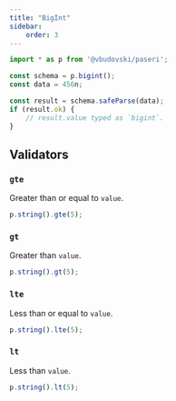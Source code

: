 ```yaml
---
title: "BigInt"
sidebar:
    order: 3
---
```


```typescript
import * as p from '@vbudovski/paseri';

const schema = p.bigint();
const data = 456n;

const result = schema.safeParse(data);
if (result.ok) {
    // result.value typed as `bigint`.
}
```

## Validators

### `gte`

Greater than or equal to `value`.

```typescript
p.string().gte(5);
```

### `gt`

Greater than `value`.

```typescript
p.string().gt(5);
```

### `lte`

Less than or equal to `value`.

```typescript
p.string().lte(5);
```

### `lt`

Less than `value`.

```typescript
p.string().lt(5);
```
